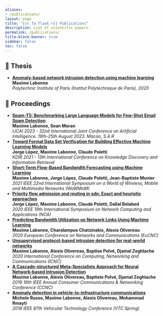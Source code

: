 ```yaml
---
aliases:
- /publications/
layout: page
title: "{{< fa flask >}} Publications"
description: List of scientific papers.
permalink: /publications/
title-block-banner: true
sidebar: false
toc: false
---
```


<h2>📜 Thesis</h2>
*  **[Anomaly-based network intrusion detection using machine learning](https://tel.archives-ouvertes.fr/tel-02988296/document)
<br/>Maxime Labonne**
<br/>*Polytechnic Institute of Paris (Institut Polytechnique de Paris), 2020*

<h2>📝 Proceedings</h2>
* **[Spam-T5: Benchmarking Large Language Models for Few-Shot Email Spam Detection](https://arxiv.org/abs/2304.01238)
<br/>Maxime Labonne, Sean Moran**
<br/>*IJCAI 2023 - 32nd International Joint Conference on Artificial Intelligence. 19th-25th August 2023. Macao, S.A.R*
* **[Toward Formal Data Set Verification for Building Effective Machine Learning Models](https://arxiv.org/abs/2108.11220)
<br/>Jorge López, Maxime Labonne, Claude Poletti**
<br/>*KDIR 2021 - 13th International Conference on Knowledge Discovery and Information Retrieval*
* **[Short-Term Flow-Based Bandwidth Forecasting using Machine Learning](https://arxiv.org/abs/2011.14421)
<br/>Maxime Labonne, Jorge López, Claude Poletti, Jean-Baptiste Munier**
<br/>*2021 IEEE 22nd International Symposium on a World of Wireless, Mobile and Multimedia Networks (WoWMoM)*
* **[Priority flow admission and routing in sdn: Exact and heuristic approaches](https://arxiv.org/abs/2009.10822)
<br/>Jorge López, Maxime Labonne, Claude Poletti, Dallal Belabed**
<br/>*2020 IEEE 19th International Symposium on Network Computing and Applications (NCA)*
* **[Predicting Bandwidth Utilization on Network Links Using Machine Learning](https://arxiv.org/abs/2112.02417)
<br/>Maxime Labonne, Charalampos Chatzinakis, Alexis Olivereau**
<br/>*2020 European Conference on Networks and Communications (EuCNC)*
* **[Unsupervised protocol-based intrusion detection for real-world networks](https://ieeexplore.ieee.org/abstract/document/9049796/)
<br/>Maxime Labonne, Alexis Olivereau, Baptise Polvé, Djamal Zeghlache**
<br/>*2020 International Conference on Computing, Networking and Communications (ICNC)*
* **[A Cascade-structured Meta-Specialists Approach for Neural Network-based Intrusion Detection](https://ieeexplore.ieee.org/abstract/document/8651856)
<br/>Maxime Labonne, Alexis Olivereau, Baptiste Polvé, Djamal Zeghlache**
<br/>*2019 16th IEEE Annual Consumer Communications & Networking Conference (CCNC)*
* **[Anomaly detection in vehicle-to-infrastructure communications](https://hal-cea.archives-ouvertes.fr/cea-01888831/file/Russo2018.pdf)
<br/>Michele Russo, Maxime Labonne, Alexis Olivereau, Mohammad Rmayti**
<br/>*2018 IEEE 87th Vehicular Technology Conference (VTC Spring)*
